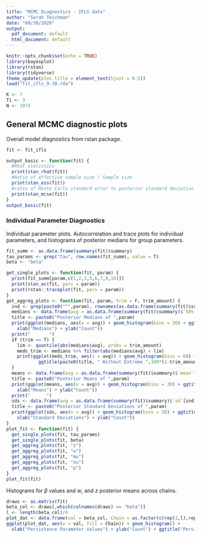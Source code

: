 ```yaml
---
title: "MCMC Diagnostics - IFLS data"
author: "Sarah Teichman"
date: "09/30/2020"
output:
  pdf_document: default
  html_document: default
---
```


```r
knitr::opts_chunk$set(echo = TRUE)
library(bayesplot)
library(rstan)
library(tidyverse)
theme_update(plot.title = element_text(hjust = 0.5))
load("fit_ifls_9-30.rda")
```

```r
K <- 7
Ti <- 3
N <- 1973
```

## General MCMC diagnostic plots 

Overall model diagnostics from rstan package. 

```r
fit <- fit_ifls
```

```r
output_basic <- function(fit) {
  #Rhat statistics 
  print(stan_rhat(fit))
  #Ratio of effective sample size / Sample size 
  print(stan_ess(fit))
  #ratio of Monte Carlo standard error to posterior standard deviation 
  print(stan_mcse(fit))
}
output_basic(fit)
```

### Individual Parameter Diagnostics 

Individual parameter plots. Autocorrelation and trace plots for individual parameters, and histograms of posterior medians for group parameters. 

```r
fit_summ <- as.data.frame(summary(fit)$summary)
tau_params <- grep("tau", row.names(fit_summ), value = T)
beta <- "beta"
```

```r
get_single_plots <- function(fit, param) { 
  print(fit_summ[param,c(1,2,3,5,6,7,9,10)])
  print(stan_ac(fit, pars = param))
  print(rstan::traceplot(fit, pars = param))
} 
get_aggreg_plots <- function(fit, param, trim = F, trim_amount) {
  ind <- grep(paste0("^",param), rownames(as.data.frame(summary(fit)$summary)))
  medians <- data.frame(avg = as.data.frame(summary(fit)$summary)$`50%`[ind])
  title <- paste0("Posterior Medians of ",param)
  print(ggplot(medians, aes(x = avg)) + geom_histogram(bins = 30) + ggtitle(title) +
    xlab("Medians") + ylab("Count"))
  print("       ")
  if (trim == T) {
    lim <- quantile(abs(medians$avg), probs = trim_amount)
    meds_trim <- medians %>% filter(abs(medians$avg) < lim)
    print(ggplot(meds_trim, aes(x = avg)) + geom_histogram(bins = 60) + 
            ggtitle(paste0(title, " Without Extreme ",100*(1-trim_amount),"%")))
  }
  means <- data.frame(avg = as.data.frame(summary(fit)$summary)$`mean`[ind])
  title <- paste0("Posterior Means of ",param)
  print(ggplot(means, aes(x = avg)) + geom_histogram(bins = 30) + ggtitle(title) +
    xlab("Means") + ylab("Count"))
  print("      ")
  sds <- data.frame(avg = as.data.frame(summary(fit)$summary)$`sd`[ind])
  title <- paste0("Posterior Standard Deviations of ",param)
  print(ggplot(sds, aes(x = avg)) + geom_histogram(bins = 30) + ggtitle(title) +
    xlab("Standard Deviations") + ylab("Count"))
}
plot_fit <- function(fit) {
  get_single_plots(fit, tau_params)
  get_single_plots(fit, beta)
  get_aggreg_plots(fit, "z")
  get_aggreg_plots(fit, "w")
  get_aggreg_plots(fit, "mu")
  get_aggreg_plots(fit, "nu")
  get_aggreg_plots(fit, "p")
}
plot_fit(fit)
```

Histograms for $\beta$ values and $w$, and $z$ posterior means across chains. 
```r
draws <- as.matrix(fit)
beta_col <- draws[,which(colnames(draws) == "beta")]
l <- length(beta_col)/4
plot_dat <- data.frame(val = beta_col, Chain = as.factor(c(rep(1,l),rep(2,l),rep(3,l),rep(4,l))))
ggplot(plot_dat, aes(x = val, fill = Chain)) + geom_histogram() +
  xlab("Persistence Parameter Values") + ylab("Count") + ggtitle("Persistence Parameter Values by Chain")
```

